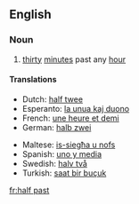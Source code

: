 ==English==

===Noun===
{{en-noun|-}}

# [[thirty]] [[minute]]s past any [[hour]]

====Translations====
{{trans-top|half past the hour}}
* Dutch: [[half twee]]
* Esperanto: [[la unua kaj duono]]
* French: [[une heure et demi]]
* German: [[halb zwei]]
{{trans-mid}}
* Maltese: [[is-siegħa u nofs]]
* Spanish: [[uno y media]]
* Swedish: [[halv två]]
* Turkish: [[saat bir buçuk]]
{{trans-bottom}}

[[fr:half past]]